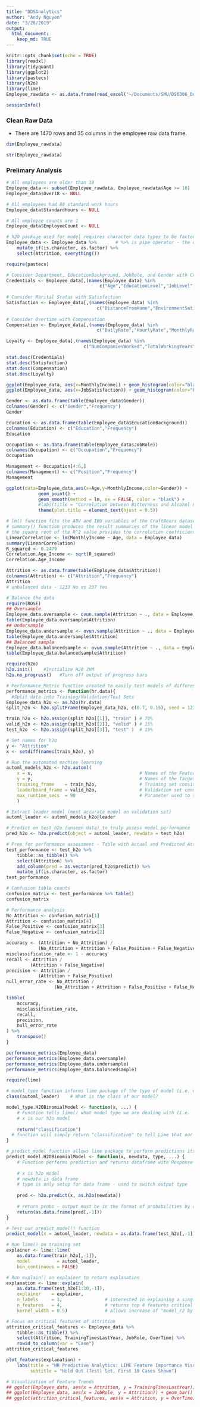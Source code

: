 ```yaml
---
title: "DDSAnalytics"
author: "Andy Nguyen"
date: "3/28/2019"
output: 
  html_document:
    keep_md: TRUE
---
```


```r
knitr::opts_chunk$set(echo = TRUE)
library(readxl)
library(tidyquant)
library(ggplot2)
library(pastecs)
library(h2o)
library(lime)
Employee_rawdata <- as.data.frame(read_excel("~/Documents/SMU/DS6306_DoingDataScience/CaseStudy_2/CaseStudy2-data.xlsx"))
```

``` r
sessionInfo()
```

### Clean Raw Data
  * There are 1470 rows and 35 columns in the employee raw data frame.
``` r
dim(Employee_rawdata)
```

``` r
str(Employee_rawdata)
```

### Prelimary Analysis

``` r
# All employees are older than 18
Employee_data <- subset(Employee_rawdata, Employee_rawdata$Age >= 18)
Employee_data$Over18 <- NULL

# All employees had 80 standard work hours
Employee_data$StandardHours <- NULL

# All employee counts are 1
Employee_data$EmployeeCount <- NULL

# h20 package used for model requires character data types to be factors
Employee_data <- Employee_data %>%       # %>% is pipe operator - the output of previous argument will be input for the succeeding argument
    mutate_if(is.character, as.factor) %>%
    select(Attrition, everything())
```

``` r
require(pastecs)

# Consider Department, EducationBackground, JobRole, and Gender with Credentials
Credentials <- Employee_data[,(names(Employee_data) %in%
                                   c("Age","EducationLevel","JobLevel","PerformanceRating"))]
                                 
# Consider Marital Status with Satisfaction
Satisfaction <- Employee_data[,(names(Employee_data) %in%
                                  c("DistanceFromHome","EnvironmentSatisfaction","JobInvolvement","JobSatisfaction","RelationshipSatisfaction","WorkLifeBalance"))]
                              
# Consider Overtime with Compensation                                  
Compensation <- Employee_data[,(names(Employee_data) %in%
                                  c("DailyRate","HourlyRate","MonthlyRate","MonthlyIncome","PercentSalaryHike","YearsSinceLastPromotion","StockOptionLevel"))]

Loyalty <- Employee_data[,(names(Employee_data) %in%
                             c("NumCompaniesWorked","TotalWorkingYears","YearsAtCompany","YearsInCurrentRole","YearsWithCurrManager"))]

stat.desc(Credentials)
stat.desc(Satisfaction)
stat.desc(Compensation)
stat.desc(Loyalty)

ggplot(Employee_data, aes(x=MonthlyIncome)) + geom_histogram(color="black", fill="white",bins = 25)
ggplot(Employee_data, aes(x=JobSatisfaction)) + geom_histogram(color="black", fill="white",bins=4)
```

``` r
Gender <- as.data.frame(table(Employee_data$Gender))
colnames(Gender) <- c("Gender","Frequency")
Gender

Education <- as.data.frame(table(Employee_data$EducationBackground))
colnames(Education) <- c("Education","Frequency")
Education

Occupation <- as.data.frame(table(Employee_data$JobRole))
colnames(Occupation) <- c("Occupation","Frequency")
Occupation
```

```r
Management <- Occupation[4:6,]
colnames(Management) <- c("Position","Frequency")
Management
```

``` r
ggplot(data=Employee_data,aes(x=Age,y=MonthlyIncome,color=Gender)) + 
            geom_point() + 
            geom_smooth(method = lm, se = FALSE, color = "black") +
            #labs(title = "Correlation between Bitterness and Alcohol Content for Craft Beers in the United States", x = "International Bitterness Units (IBU)", y = "Alcohol by Volume (ABV)") +
            theme(plot.title = element_text(hjust = 0.5))

# lm() function fits the ABV and IBU variables of the CraftBeers dataset with a linear model using ABV as the response variable and IBU as the explanatory variable
# summary() function produces the result summaries of the linear model fit
# the square root of the R^2 value provides the correlation coefficient for the linear fit model of ABV and IBU
LinearCorrelation <- lm(MonthlyIncome ~ Age, data = Employee_data)
summary(LinearCorrelation)
R_squared <- 0.2479
Correlation.Age_Income <- sqrt(R_squared)
Correlation.Age_Income
```


``` r
Attrition <- as.data.frame(table(Employee_data$Attrition))
colnames(Attrition) <- c("Attrition","Frequency")
Attrition
# unbalanced data - 1233 No vs 237 Yes

# Balance the data
require(ROSE)
## Oversample
Employee_data.oversample <- ovun.sample(Attrition ~ ., data = Employee_data, method = "over",N = 2466)$data
table(Employee_data.oversample$Attrition)
## Undersample
Employee_data.undersample <- ovun.sample(Attrition ~ ., data = Employee_data, method = "under",N = 474,seed = 1)$data
table(Employee_data.undersample$Attrition)
## Balanced sample
Employee_data.balancedsample <- ovun.sample(Attrition ~ ., data = Employee_data, method = "both", p=0.5, N=1470, seed = 1)$data
table(Employee_data.balancedsample$Attrition)

require(h2o)
h2o.init()    #Initialize H20 JVM
h2o.no_progress()   #Turn off output of progress bars

# Performance_Metric function created to easily test models of different samples
performance_metrics <- function(hr.data){
  #Split data into Training/Validation/Test Sets
Employee_data_h2o <- as.h2o(hr.data)
split_h2o <- h2o.splitFrame(Employee_data_h2o, c(0.7, 0.15), seed = 1234 )

train_h2o <- h2o.assign(split_h2o[[1]], "train" ) # 70%
valid_h2o <- h2o.assign(split_h2o[[2]], "valid" ) # 15%
test_h2o  <- h2o.assign(split_h2o[[3]], "test" )  # 15%

# Set names for h2o
y <- "Attrition"
x <- setdiff(names(train_h2o), y)

# Run the automated machine learning 
automl_models_h2o <- h2o.automl(
    x = x,                                        # Names of the Feature columns
    y = y,                                        # Names of the Target columns
    training_frame    = train_h2o,                # Training set consisting of 70% of data
    leaderboard_frame = valid_h2o,                # Validation set consisting of 15% of data - used by h2o to ensure the model does not overfit data
    max_runtime_secs  = 90                        # Parameter used to speed up model but at expense of accuracy
    )

# Extract leader model (most accurate model on validation set)
automl_leader <- automl_models_h2o@leader

# Predict on test_h2o (unseen data) to truly assess model performance
pred_h2o <- h2o.predict(object = automl_leader, newdata = test_h2o)

# Prep for performance assessment - Table with Actual and Predicted Attrition Columns Side-by-Side
test_performance <- test_h2o %>%
    tibble::as_tibble() %>%
    select(Attrition) %>%
    add_column(pred = as.vector(pred_h2o$predict)) %>%
    mutate_if(is.character, as.factor)
test_performance

# Confusion table counts
confusion_matrix <- test_performance %>% table() 
confusion_matrix

# Performance analysis
No_Attrition <- confusion_matrix[1]
Attrition <- confusion_matrix[4]
False_Positive <- confusion_matrix[3]
False_Negative <- confusion_matrix[2]

accuracy <- (Attrition + No_Attrition) / 
            (No_Attrition + Attrition + False_Positive + False_Negative)
misclassification_rate <- 1 - accuracy
recall <- Attrition / 
         (Attrition + False_Negative)
precision <- Attrition / 
            (Attrition + False_Positive)
null_error_rate <- No_Attrition / 
                  (No_Attrition + Attrition + False_Positive + False_Negative)

tibble(
    accuracy,
    misclassification_rate,
    recall,
    precision,
    null_error_rate
) %>% 
    transpose() 
}

performance_metrics(Employee_data)
performance_metrics(Employee_data.oversample)
performance_metrics(Employee_data.undersample)
performance_metrics(Employee_data.balancedsample)
```

``` r
require(lime)

# model_type function informs lime package of the type of model (i.e. classification, regression, survival, etc.)
class(automl_leader)    # What is the class of our model?

model_type.H2OBinomialModel <- function(x, ...) {
    # Function tells lime() what model type we are dealing with (i.e. 'classification', 'regression', 'survival', 'clustering', 'multilabel', etc.)
    # x is our h2o model
    
    return("classification")
  # function will simply return "classification" to tell Lime that our model is classifying
}

# predict_model function allows lime package to perform predictions its algorithms can interpret
predict_model.H2OBinomialModel <- function(x, newdata, type, ...) {
    # Function performs prediction and returns dataframe with Response
  
    # x is h2o model
    # newdata is data frame
    # type is only setup for data frame - used to switch output type
    
    pred <- h2o.predict(x, as.h2o(newdata))
    
    # return probs - output must be in the format of probabilities by classification
    return(as.data.frame(pred[,-1]))
}

# Test our predict_model() function
predict_model(x = automl_leader, newdata = as.data.frame(test_h2o[,-1]), type = 'raw') %>% tibble::as_tibble()

# Run lime() on training set
explainer <- lime::lime(
    as.data.frame(train_h2o[,-1]), 
    model          = automl_leader, 
    bin_continuous = FALSE)

# Run explain() on explainer to return explanation
explanation <- lime::explain(
    as.data.frame(test_h2o[1:10,-1]), 
    explainer    = explainer, 
    n_labels     = 1,                # interested in explaining a single class
    n_features   = 4,                # returns top 4 features critical to each case
    kernel_width = 0.5)              # allows increase of "model_r2 by shrinking localized evaluation"

# Focus on critical features of attrition
attrition_critical_features <- Employee_data %>%
    tibble::as_tibble() %>%
    select(Attrition, TrainingTimesLastYear, JobRole, OverTime) %>%
    rowid_to_column(var = "Case")
attrition_critical_features

plot_features(explanation) +
    labs(title = "HR Predictive Analytics: LIME Feature Importance Visualization",
         subtitle = "Hold Out (Test) Set, First 10 Cases Shown")

# Visualization of Feature Trends
## ggplot(Employee_data, aes(x = Attrition, y = TrainingTimesLastYear)) + geom_violin()
## ggplot(Employee_data, aes(x = JobRole, y = Attrition)) + geom_bar()
## ggplot(attrition_critical_features, aes(x = Attrition, y = OverTime)) + geom_jitter() + geom_violin(trim= FALSE)
```